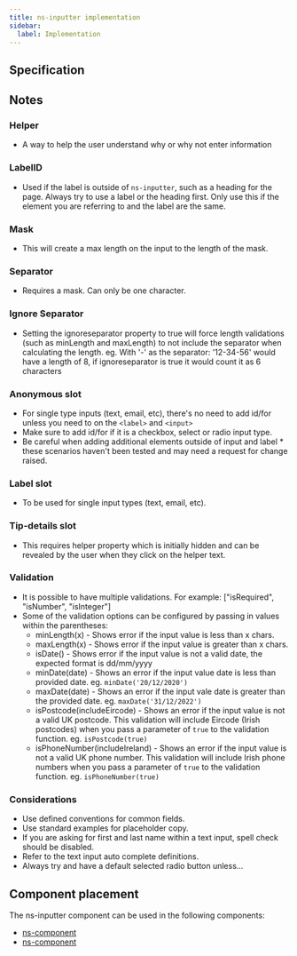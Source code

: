 ```yaml
---
title: ns-inputter implementation
sidebar:
  label: Implementation
---
```



## Specification

<Specification name="ns-inputter" />

## Notes

### Helper

- A way to help the user understand why or why not enter information

### LabelID

- Used if the label is outside of `ns-inputter`, such as a heading for the page. Always try to use a label or the heading first. Only use this if the element you are referring to and the label are the same.

### Mask

- This will create a max length on the input to the length of the mask.

### Separator

- Requires a mask. Can only be one character.

### Ignore Separator

- Setting the ignoreseparator property to true will force length validations (such as minLength and maxLength) to not include the separator when calculating the length. eg. With '-' as the separator: '12-34-56' would have a length of 8, if ignoreseparator is true it would count it as 6 characters

### Anonymous slot

- For single type inputs (text, email, etc), there's no need to add id/for unless you need to on the `<label>` and `<input>`
- Make sure to add id/for if it is a checkbox, select or radio input type.
- Be careful when adding additional elements outside of input and label * these scenarios haven't been tested and may need a request for change raised.

### Label slot

- To be used for single input types (text, email, etc).

### Tip-details slot

- This requires helper property which is initially hidden and can be revealed by the user when they click on the helper text.

### Validation

- It is possible to have multiple validations. For example: ["isRequired", "isNumber", "isInteger"]
- Some of the validation options can be configured by passing in values within the parentheses:
  - minLength(x) - Shows error if the input value is less than x chars.
  - maxLength(x) - Shows error if the input value is greater than x chars.
  - isDate() - Shows error if the input value is not a valid date, the expected format is dd/mm/yyyy
  - minDate(date) - Shows an error if the input value date is less than provided date.  eg. `minDate('20/12/2020')`
  - maxDate(date) - Shows an error if the input vale date is greater than the provided date.  eg. `maxDate('31/12/2022')`
  - isPostcode(includeEircode) - Shows an error if the input value is not a valid UK postcode.  This validation will include Eircode (Irish postcodes) when you pass a parameter of `true` to the validation function.  eg. `isPostcode(true)`
  - isPhoneNumber(includeIreland) - Shows an error if the input value is not a valid UK phone number.  This validation will include Irish phone numbers when you pass a parameter of `true` to the validation function.  eg. `isPhoneNumber(true)`

### Considerations

- Use defined conventions for common fields.
- Use standard examples for placeholder copy.
- If you are asking for first and last name within a text input, spell check should be disabled.
- Refer to the text input auto complete definitions.
- Always try and have a default selected radio button unless...

## Component placement

The ns-inputter component can be used in the following components:

- [ns-component](#!)
- [ns-component](#!)

